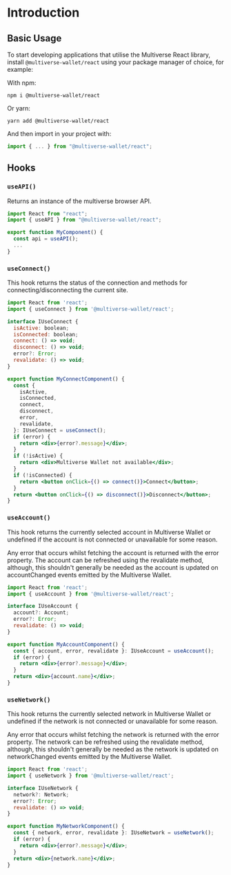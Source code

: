 # Introduction

## Basic Usage

To start developing applications that utilise the Multiverse React library, install `@multiverse-wallet/react` using your package manager of choice, for example:

With npm:

```
npm i @multiverse-wallet/react
```

Or yarn:

```
yarn add @multiverse-wallet/react
```

And then import in your project with:

```js
import { ... } from "@multiverse-wallet/react";
```

## Hooks

### `useAPI()`

Returns an instance of the multiverse browser API.

```jsx
import React from "react";
import { useAPI } from "@multiverse-wallet/react";

export function MyComponent() {
  const api = useAPI();
  ...
}
```

### `useConnect()`

This hook returns the status of the connection and methods for connecting/disconnecting the current site.

```jsx
import React from 'react';
import { useConnect } from '@multiverse-wallet/react';

interface IUseConnect {
  isActive: boolean;
  isConnected: boolean;
  connect: () => void;
  disconnect: () => void;
  error?: Error;
  revalidate: () => void;
}

export function MyConnectComponent() {
  const {
    isActive,
    isConnected,
    connect,
    disconnect,
    error,
    revalidate,
  }: IUseConnect = useConnect();
  if (error) {
    return <div>{error?.message}</div>;
  }
  if (!isActive) {
    return <div>Multiverse Wallet not available</div>;
  }
  if (!isConnected) {
    return <button onClick={() => connect()}>Connect</button>;
  }
  return <button onClick={() => disconnect()}>Disconnect</button>;
}
```

### `useAccount()`

This hook returns the currently selected account in Multiverse Wallet or undefined if the account is not connected or unavailable for some reason.

Any error that occurs whilst fetching the account is returned with the error property. The account can be refreshed using the revalidate method, although, this shouldn't generally be needed as the account is updated on accountChanged events emitted by the Multiverse Wallet.

```jsx
import React from 'react';
import { useAccount } from '@multiverse-wallet/react';

interface IUseAccount {
  account?: Account;
  error?: Error;
  revalidate: () => void;
}

export function MyAccountComponent() {
  const { account, error, revalidate }: IUseAccount = useAccount();
  if (error) {
    return <div>{error?.message}</div>;
  }
  return <div>{account.name}</div>;
}
```

### `useNetwork()`

This hook returns the currently selected network in Multiverse Wallet or undefined if the network is not connected or unavailable for some reason.

Any error that occurs whilst fetching the network is returned with the error property. The network can be refreshed using the revalidate method, although, this shouldn't generally be needed as the network is updated on networkChanged events emitted by the Multiverse Wallet.

```jsx
import React from 'react';
import { useNetwork } from '@multiverse-wallet/react';

interface IUseNetwork {
  network?: Network;
  error?: Error;
  revalidate: () => void;
}

export function MyNetworkComponent() {
  const { network, error, revalidate }: IUseNetwork = useNetwork();
  if (error) {
    return <div>{error?.message}</div>;
  }
  return <div>{network.name}</div>;
}
```
